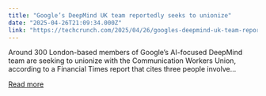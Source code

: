 ```yaml
---
title: "Google’s DeepMind UK team reportedly seeks to unionize"
date: "2025-04-26T21:09:34.000Z"
link: "https://techcrunch.com/2025/04/26/googles-deepmind-uk-team-reportedly-seeks-to-unionize/"
---
```


Around 300 London-based members of Google’s AI-focused DeepMind team are seeking to unionize with the Communication Workers Union, according to a Financial Times report that cites three people involve...

[Read more](https://techcrunch.com/2025/04/26/googles-deepmind-uk-team-reportedly-seeks-to-unionize/)
